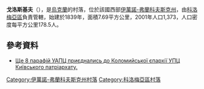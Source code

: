 {{coord|48|42|3|N|24|52|28|E|scale:30000|display=title}}

'''戈洛斯基夫'''（{{lang-uk|Голосків}}），是[[烏克蘭|烏克蘭]]的村落，位於該國西部[[伊萬諾-弗蘭科夫斯克州|伊萬諾-弗蘭科夫斯克州]]，由[[科洛梅亞區|科洛梅亞區]]負責管轄，始建於1839年，面積7.69平方公里，2001年人口1,373，人口密度每平方公里178.5人。

==參考資料==
*[http://vikna.if.ua/news/category/if/2016/08/03/58192/view Ще 8 парафій УАПЦ приєднались до Коломийської єпархії УПЦ Київського патріархату.] {{Wayback|url=http://vikna.if.ua/news/category/if/2016/08/03/58192/view |date=20170720075106 }}

{{DEFAULTSORT:Голосків}}
[[Category:伊萬諾-弗蘭科夫斯克州村落|Category:伊萬諾-弗蘭科夫斯克州村落]]
[[Category:科洛梅亞區村落|Category:科洛梅亞區村落]]


{{IvanoFrankivsk-geo-stub}}